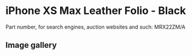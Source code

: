 
# iPhone XS Max Leather Folio - Black

Part number, for search engines, auction websites and such: MRX22ZM/A

## Image gallery

<div style={{ width: "768px" }}>
  <GalleryComponent
    images={[
      {
        original: "/everysource/MRX22.webp",
        thumbnail: "/everypreview/MRX22.webp",
      },
      {
        original: "/everysource/MRX22_AV1_GOLD.webp",
        thumbnail: "/everypreview/MRX22_AV1_GOLD.webp",
      },
      {
        original: "/everysource/MRX22_AV1_SILVER.webp",
        thumbnail: "/everypreview/MRX22_AV1_SILVER.webp",
      },
      {
        original: "/everysource/MRX22_AV1_SPACE_GRAY.webp",
        thumbnail: "/everypreview/MRX22_AV1_SPACE_GRAY.webp",
      },
      {
        original: "/everysource/MRX22_AV2.webp",
        thumbnail: "/everypreview/MRX22_AV2.webp",
      }
    ]}
  />
</div>